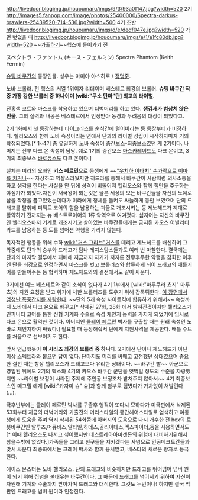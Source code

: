 http://livedoor.blogimg.jp/hououmaru/imgs/9/3/93a0f147.jpg?width=520
2기
http://images5.fanpop.com/image/photos/25400000/Spectra-darkus-brawlers-25439520-714-536.jpg?width=500
4기 초반
http://livedoor.blogimg.jp/hououmaru/imgs/d/e/dedf047e.jpg?width=520
가면 벗었을 때
http://livedoor.blogimg.jp/hououmaru/imgs/e/1/e1fc80db.jpg?width=520
~~[[가출]]하기~~헥스에 들어가기 전


スペクトラ・ファントム (キース・フェルミン)
Spectra Phantom (Keith Fermin)

[[슈팅 바쿠간]]의 등장인물. 성우는 마미야 야스히로 / [[정명준]].

노바 브롤러. 전 헥스의 서열 1위이자 리더이며 베스테르 최강의 브롤러. '''슈팅 바쿠간 작중 가장 강한 브롤러 중 하나이며 [wiki:"쿠소 단마"단] 최고의 라이벌'''. 

진홍색 코트와 마스크를 착용하고 있으며 더벅머리를 하고 있다. '''생김새가 범상치 않은 인물'''. 그의 실력과 내공은 베스테르에서 인정받아 동경과 두려움의 대상이 되었다고.

2기 1화에서 첫 등장하는데 타이그리스를 순식간에 털어버리는 등 등장부터가 비장하다. 헬리오스와 함께 노바 속성이라는 면에서 단과의 라이벌 성립이 시작하자마자 거의 확정되었다.[* 1~4기 중 유일하게 노바 속성이 중간보스-최종보스였던 게 2기이다. 나머지는 전부 다크 온 속성이 담당. 예로 1기의 중간보스 [[마스카레이드]]도 다크 온이고, 3기의 최종보스 [[바로듀스]]도 다크 온이다.]

실체는 미라의 오빠인 '''키스 페르민'''으로 동생에게 ~~[["우치하 이타치" 손가락으로 이마를 치거나]]~~ 자상하고 익살스러웠지만 히드라를 통해서 바쿠간이 사람처럼 의사소통을 하고 생각을 한다는 사실을 안 뒤에 성격이 비뚤어져 헬리오스와 함께 힘만을 추구하는 야심가가 되었다.자신이 새국왕이 되는것은 물론 세상의 모든 바쿠간들을 자신의 노예로 삼을 작정을 품고있었는데다가 미라에게 정체를 들켜도 싸늘하게 등만 보였으며 단의 드래고를 탈취해 퍼펙트 코어의 힘을 남용하는 괴물로 개조시키는 등 제노헤드가 제대로 활약하기 전까지는 뉴 베스트로이어의 1류 악역으로 여겨졌다. 심지어는 자신의 바쿠간인 헬리오스마저 기계로 개조시키고 살아있는 바쿠간들에게는 금지된 카오스 어빌리티 카드를 남용하는 등 도를 넘어선 악행을 가리지 않는다.

독자적인 행동을 위해 수하 [[wiki:"거스 그라브"거스]]를 데리고 제노헤드를 배신하며 그 와중에도 단과의 승부와 드래고가 탐나 레지스탕스들과도 여러 번 마찰한다. 결국에는 단과의 마지막 결투에서 패배해 지금까지 자기가 저지른 전무후무한 악행을 참회한 이후엔 단을 최강으로 인정하면서 마스크를 벗고 브롤러즈와 합류하게 되어 드래고의 배틀기어를 만들어주는 등 협력하며 제노헤드와의 결전에서도 같이 싸운다.

3기에선 여느 베스테르와 같이 소식이 없다가 4기 1부에서 [wiki:"마루쿠라 쵸지" 마루쵸]의 지원 요청을 받고 위기에 처한 브롤러즈를 도우기 위해 갑툭튀한다. [http://www.youtube.com/watch?v=HvzgMz4swgc&feature=youtu.be&t=11m58s 이 장면에서 엄청난 폭풍간지를 자랑한다]. ~~단의 5개 속성 사이트킥에 합류하기 위해서~~ 속성까지 노바에서 다크 온으로 바꾸고[* 삭제된 27화, 28화 에서 밝혀진것이지만 헬리오스가 인피니티 코어를 통한 신형 기계화 수술로 속성 체인지 능력을 가지게 되었기에 임시로 다크 온으로 활약한 것이다. 아버지인 [[클레이 페르민]] 박사를 구출할 때는 원래 속성인 노바로 체인지하여 싸웠다.] 필요할 때 등장해줘서 단에게 지원사격을 제공한다. 배틀 수트를 처음으로 선보이기도 한다.

앞서 언급했듯이 '''이 시리즈 최강의 브롤러 중 하나'''다. 2기에선 단이나 제노헤드가 아닌 이상 스펙트라와 붙으면 답이 없다. 단마저도 머리를 싸매고 고전했던 상대였으며 중요한 결전 때는 항상 헬리오스가 드래고보다 유리한 상태이다. ~~바쿠간 빨~~ 아군으로 영입된 뒤에도 2기의 헥스와 4기의 카오스 바쿠간 군단을 엿먹일 정도의 수준을 자랑했지만 ~~라이벌 보정이 사라진 주제에 주인공 보정조차 받쳐주지 않아서~~ 4기 최종보스인 메그밀 에게 [wiki:"카자미 슌" 슌]과 함께 함부로 덤볐다가 가차없이 쳐발린다(...).

극후반부에는 클레이 페르민 박사를 구출후 행적이 또다시 묘하다가 미국판에서 삭제된 53화부터 지금의 더벅머리와 가출전의 머리스타일의 중간헤어스타일로 염색하고 여동생에게 도움을 주며 역시 삭제된 54화쯤에 아버지의 도움으로 다시 개수한 전 hex의 로봇바쿠간인 알루즈,머큐바스,알타일,하데스,골리아테스,멕스파이더,등을 사용하면서도[* 이때 헬리오스도 나서고 싶어했지만 데스트레아아마겟돈의 위험에 대비하기위해서 참을수밖에 없었다.]가족들을 그리고 친구들을 지키겠다는 사념으로 인공메크토간들과 맞서 싸운다
최종화에서는 크레이 박사와 함께 용서받고, 베스타의 새로운 왕자로 등극한다.

에이스 몬스터는 노바 헬리오스. 단의 드래고와 비슷하지만 드래고를 뛰어넘어 넘버 원이 되기 위해 집념을 불태우는 바쿠간이다. 그 때문에 드래고를 넘어서기 위하여 자신이 자원해 기계화 수술까지 받아가며 드래고와 대적한다. 그것도 두번이나! 하지만 결국 막판엔 드래고를 넘버 원이라 인정한다.
